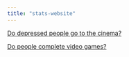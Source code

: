 ```yaml
---
title: "stats-website"
---
```


[Do depressed people go to the cinema?](participation-survey.html)

[Do people complete video games?](video-game-completion.html)